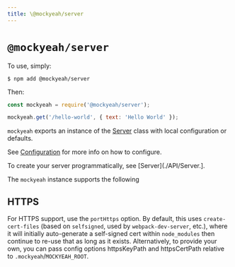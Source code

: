 ```yaml
---
title: \@mockyeah/server
---
```


# `@mockyeah/server`

To use, simply:

```shell
$ npm add @mockyeah/server
```

Then:

```js
const mockyeah = require('@mockyeah/server');

mockyeah.get('/hello-world', { text: 'Hello World' });
```

`mockyeah` exports an instance of the [Server](./mockyeah-server/API/Server) class
with local configuration or defaults.

See [Configuration](./mockyeah-server/Configuration) for more info on how to configure.

To create your server programmatically, see [Server](./API/Server.].

The `mockyeah` instance supports the following

## HTTPS

For HTTPS support, use the `portHttps` option. By default, this uses `create-cert-files` (based on `selfsigned`, used by `webpack-dev-server`, etc.),
where it will initially auto-generate a self-signed cert within `node_modules` then continue to re-use that as long as it exists.
Alternatively, to provide your own, you can pass config options httpsKeyPath and httpsCertPath relative to `.mockyeah`/`MOCKYEAH_ROOT`.
